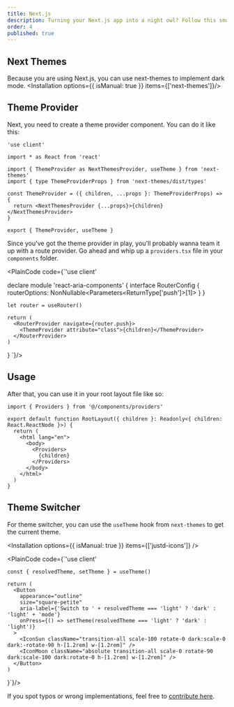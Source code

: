 ```yaml
---
title: Next.js
description: Turning your Next.js app into a night owl? Follow this smooth guide to light up the dark mode magic.
order: 4
published: true
---
```


## Next Themes
Because you are using Next.js, you can use next-themes to implement dark mode.
<Installation options={{ isManual: true }}  items={['next-themes']}/>

## Theme Provider
Next, you need to create a theme provider component. You can do it like this:
```
'use client'

import * as React from 'react'

import { ThemeProvider as NextThemesProvider, useTheme } from 'next-themes'
import { type ThemeProviderProps } from 'next-themes/dist/types'

const ThemeProvider = ({ children, ...props }: ThemeProviderProps) => {
  return <NextThemesProvider {...props}>{children}</NextThemesProvider>
}

export { ThemeProvider, useTheme }
```
Since you've got the theme provider in play, you'll probably wanna team it up with a route provider. Go ahead and whip up a `providers.tsx` file in your `components` folder.

<PlainCode code={`'use client'


  declare module 'react-aria-components' {
    interface RouterConfig {
      routerOptions: NonNullable<Parameters<ReturnType<typeof useRouter>['push']>[1]>
    }
  }

    let router = useRouter()

    return (
      <RouterProvider navigate={router.push}>
        <ThemeProvider attribute="class">{children}</ThemeProvider>
      </RouterProvider>
    )
  }
  `}/>

## Usage
After that, you can use it in your root layout file like so:

```tsx {1} {7-9}
import { Providers } from '@/components/providers'

export default function RootLayout({ children }: Readonly<{ children: React.ReactNode }>) {
  return (
    <html lang="en">
      <body>
        <Providers>
          {children}
        </Providers>
      </body>
    </html>
  )
}
```

## Theme Switcher
For theme switcher, you can use the `useTheme` hook from `next-themes` to get the current theme.

<Installation options={{ isManual: true }}  items={['justd-icons']} />

<PlainCode code={`'use client'


    const { resolvedTheme, setTheme } = useTheme()

    return (
      <Button
        appearance="outline"
        size="square-petite"
        aria-label={'Switch to ' + resolvedTheme === 'light' ? 'dark' : 'light' + 'mode'}
        onPress={() => setTheme(resolvedTheme === 'light' ? 'dark' : 'light')}
      >
        <IconSun className="transition-all scale-100 rotate-0 dark:scale-0 dark:-rotate-90 h-[1.2rem] w-[1.2rem]" />
        <IconMoon className="absolute transition-all scale-0 rotate-90 dark:scale-100 dark:rotate-0 h-[1.2rem] w-[1.2rem]" />
      </Button>
    )
  }`}/>

If you spot typos or wrong implementations, feel free to [contribute here](https://github.com/irsyadadl/d./blob/main/content/docs/dark-mode/next-js.mdx).
